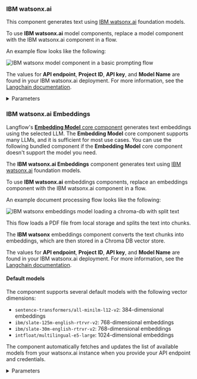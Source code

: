 ### IBM watsonx.ai

This component generates text using [IBM watsonx.ai](https://www.ibm.com/watsonx) foundation models.

To use **IBM watsonx.ai** model components, replace a model component with the IBM watsonx.ai component in a flow.

An example flow looks like the following:

![IBM watsonx model component in a basic prompting flow](/img/component-watsonx-model.png)

The values for **API endpoint**, **Project ID**, **API key**, and **Model Name** are found in your IBM watsonx.ai deployment.
For more information, see the [Langchain documentation](https://python.langchain.com/docs/integrations/chat/ibm_watsonx/).

<details>
<summary>Parameters</summary>

**Inputs**

| Name | Type | Description |
|------|------|-------------|
| url | String | The base URL of the watsonx API. |
| project_id | String | Your watsonx Project ID. |
| api_key | SecretString | Your IBM watsonx API Key. |
| model_name | String | The name of the watsonx model to use. Options are dynamically fetched from the API. |
| max_tokens | Integer | The maximum number of tokens to generate. Default: `1000`. |
| stop_sequence | String | The sequence where generation should stop. |
| temperature | Float | Controls randomness in the output. Default: `0.1`. |
| top_p | Float | Controls nucleus sampling, which limits the model to tokens whose probability is below the `top_p` value. Range: Default: `0.9`. |
| frequency_penalty | Float | Controls frequency penalty. A positive value decreases the probability of repeating tokens, and a negative value increases the probability. Range: Default: `0.5`. |
| presence_penalty | Float | Controls presence penalty. A positive value increases the likelihood of new topics being introduced. Default: `0.3`. |
| seed | Integer | A random seed for the model. Default: `8`. |
| logprobs | Boolean | Whether to return log probabilities of output tokens or not. Default: `True`. |
| top_logprobs | Integer | The number of most likely tokens to return at each position. Default: `3`. |
| logit_bias | String | A JSON string of token IDs to bias or suppress. |

**Outputs**

| Name | Type | Description |
|------|------|-------------|
| model | LanguageModel | An instance of [ChatWatsonx](https://python.langchain.com/docs/integrations/chat/ibm_watsonx/) configured with the specified parameters. |

</details>

### IBM watsonx.ai Embeddings

Langflow's [**Embedding Model** core component](/components-embedding-models) generates text embeddings using the selected LLM.
The **Embedding Model** core component supports many LLMs, and it is sufficient for most use cases.
You can use the following bundled component if the **Embedding Model** core component doesn't support the model you need.

The **IBM watsonx.ai Embeddings** component generates text using [IBM watsonx.ai](https://www.ibm.com/watsonx) foundation models.

To use **IBM watsonx.ai** embeddings components, replace an embeddings component with the IBM watsonx.ai component in a flow.

An example document processing flow looks like the following:

![IBM watsonx embeddings model loading a chroma-db with split text](/img/component-watsonx-embeddings-chroma.png)

This flow loads a PDF file from local storage and splits the text into chunks.

The **IBM watsonx** embeddings component converts the text chunks into embeddings, which are then stored in a Chroma DB vector store.

The values for **API endpoint**, **Project ID**, **API key**, and **Model Name** are found in your IBM watsonx.ai deployment.
For more information, see the [Langchain documentation](https://python.langchain.com/docs/integrations/text_embedding/ibm_watsonx/).

#### Default models

The component supports several default models with the following vector dimensions:

- `sentence-transformers/all-minilm-l12-v2`: 384-dimensional embeddings
- `ibm/slate-125m-english-rtrvr-v2`: 768-dimensional embeddings
- `ibm/slate-30m-english-rtrvr-v2`: 768-dimensional embeddings
- `intfloat/multilingual-e5-large`: 1024-dimensional embeddings

The component automatically fetches and updates the list of available models from your watsonx.ai instance when you provide your API endpoint and credentials.

<details>
<summary>Parameters</summary>

**Inputs**

| Name | Display Name | Info |
|------|--------------|------|
| url | watsonx API Endpoint | The base URL of the API. |
| project_id | watsonx project id | The project ID for your watsonx.ai instance. |
| api_key | API Key | The API Key to use for the model. |
| model_name | Model Name | The name of the embedding model to use. |
| truncate_input_tokens | Truncate Input Tokens | The maximum number of tokens to process. Default: `200`. |
| input_text | Include the original text in the output | Determines if the original text is included in the output. Default: `True`. |

**Outputs**

| Name | Display Name | Info |
|------|--------------|------|
| embeddings | Embeddings | An instance for generating embeddings using watsonx.ai. |

</details>